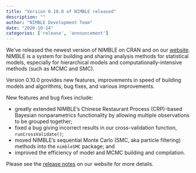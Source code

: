 ```yaml
---
title: "Version 0.10.0 of NIMBLE released"
description: ""
author: "NIMBLE Development Team"
date: "2020-10-14"
categories: ['release', 'announcement']
---
```


We’ve released the newest version of NIMBLE on CRAN and on our [website](https://r-nimble.org/). NIMBLE is a system for building and sharing analysis methods for statistical models, especially for hierarchical models and computationally-intensive methods (such as MCMC and SMC).

Version 0.10.0 provides new features, improvements in speed of building models and algorithms, bug fixes, and various improvements.

New features and bug fixes include:

  * greatly extended NIMBLE’s Chinese Restaurant Process (CRP)-based Bayesian nonparametrics functionality by allowing multiple observations to be grouped together;
  * fixed a bug giving incorrect results in our cross-validation function, `runCrossValidate()`;
  * moved NIMBLE’s sequential Monte Carlo (SMC, aka particle filtering) methods into the `nimbleSMC` package; and
  * improved the efficiency of model and MCMC building and compilation.

Please see the [release notes](https://r-nimble.org/more/news) on our website for more details.